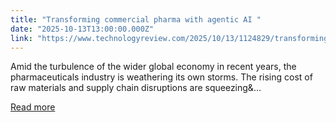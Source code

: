 ```yaml
---
title: "Transforming commercial pharma with agentic AI "
date: "2025-10-13T13:00:00.000Z"
link: "https://www.technologyreview.com/2025/10/13/1124829/transforming-commercial-pharma-with-agentic-ai/"
---
```


Amid the turbulence of the wider global economy in recent years, the pharmaceuticals industry is weathering its own storms. The rising cost of raw materials and supply chain disruptions are squeezing&...

[Read more](https://www.technologyreview.com/2025/10/13/1124829/transforming-commercial-pharma-with-agentic-ai/)
